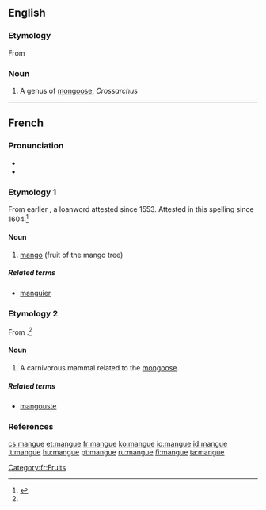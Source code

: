 {{also|Mangue}}
==English==

===Etymology===
From {{etyl|fr}} {{term|manger|lang=fr}}

===Noun===
{{en-noun}}

# A genus of [[mongoose]], ''Crossarchus''

----
==French==
{{wikipedia|lang=fr}}

===Pronunciation===
* {{IPA|/mɑ̃ɡ/|lang=fr}}
* {{audio|Fr-mangue.ogg|mangue}}

===Etymology 1===
From earlier {{term|manga}}, a loanword attested since 1553. Attested in this spelling since 1604.<ref name="TLFi">{{R:TLFi}}</ref>

====Noun====
{{fr-noun|f}}

# [[mango]] (fruit of the mango tree)

=====Related terms=====
*[[manguier]]

===Etymology 2===
From {{term|mangouste||mongoose}}.<ref name="TLFi"/>

====Noun====
{{fr-noun|f}}

# A carnivorous mammal related to the [[mongoose]].

=====Related terms=====
* [[mangouste]]

===References===
<references/>

[[Category:fr:Fruits]]

[[cs:mangue]]
[[et:mangue]]
[[fr:mangue]]
[[ko:mangue]]
[[io:mangue]]
[[id:mangue]]
[[it:mangue]]
[[hu:mangue]]
[[pt:mangue]]
[[ru:mangue]]
[[fi:mangue]]
[[ta:mangue]]